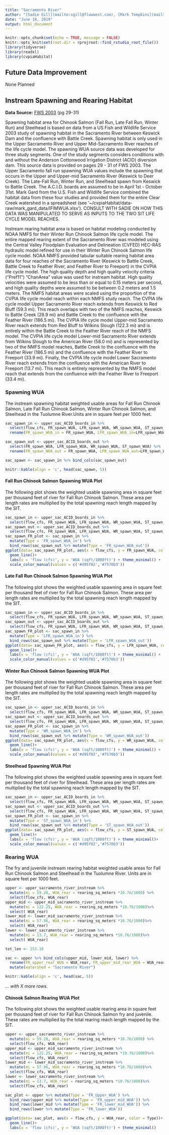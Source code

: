 ```yaml
---
title: "Sacramento River"
author: "[Sadie Gill](mailto:sgill@flowwest.com), [Mark Tompkins](mailto:mtompkins@flowwest.com), [Erin Cain](mailto:ecain@flowwest.com)"
date: "June 18, 2019"
output: html_document
---
```


```r
knitr::opts_chunk$set(echo = TRUE, message = FALSE)
knitr::opts_knit$set(root.dir = rprojroot::find_rstudio_root_file())
library(tidyverse)
library(readxl)
library(cvpiaHabitat)
```

## Future Data Improvement
None Planned

## Instream Spawning and Rearing Habitat

**Data Source:**
[FWS 2003](https://www.fws.gov/lodi/instream-flow/Documents/Sacramento%20River%20Spawning%20Final%20Report%20Feb%204,%202003.pdf) (pg 29-31)

Spawning habitat area for Chinook Salmon (Fall Run, Late Fall Run, Winter Run) and Steelhead is based on data from a US Fish and Wildlife Service 2003 study of spawning habitat in the Sacramento River between Keswick Dam and the confluence with Battle Creek. Spawning habitat is only used in the Upper Sacramento River and Upper Mid-Sacramento River reaches of the life cycle model. The spawning WUA source data was developed for three study segments. One of the study segments considers conditions with and without the Anderson Cottonwood Irrigation District (ACID) diversion dam. This source data is provided on pages 29 - 31 of FWS 2003. The Upper Sacramento fall run spawning WUA values include the spawning that occurs in the Upper and Upper-mid Sacramento River (Keswick to Deer Creek). The Late-Fall Run, Winter Run, and Steelhead spawn from Keswick to Battle Creek. The A.C.I.D. boards are assumed to be in April 1st - October 31st. Mark Gard from the U.S. Fish and Wildlife Service combined the habitat data from these four studies and provided them for the entire Clear Creek watershed in a spreadsheet (see ‘~/cvpiaHabitat/data-raw/mark_gard_data/IFIMWUA.xlsx’). CONSULT WITH SADIE ON HOW THIS DATA WAS MANIPULATED TO SERVE AS INPUTS TO THE TWO SIT LIFE CYCLE MODEL REACHES.  

Instream rearing habitat area is based on habitat modeling conducted by NOAA NMFS for their Winter Run Chinook Salmon life cycle model. The entire mapped rearing extent of the Sacramento River was modeled using the Central Valley Floodplain Evaluation and Delineation (CVFED) HEC-RAS hydraulic model refined for use in their Winter Run Chinook Salmon life cycle model. NOAA NMFS provided tabular suitable rearing habitat area data for four reaches of the Sacramento River (Keswick to Battle Creek, Battle Creek to Feather River, and Feather River to Freeport) in the CVPIA life cycle model. The high quality depth and high quality velocity criteria ("Pref11") "ChanArea" value was used for instream habitat. High quality velocities were assumed to be less than or equal to 0.15 meters per second, and high quality depths were assumed to be between 0.2 meters and 1.5 meters. The NMFS habitat areas were scaled using the proportion of the CVPIA life cycle model reach within each NMFS study reach. The CVPIA life cycle model Upper Sacramento River reach extends from Keswick to Red Bluff (59.3 mi). This reach overlaps with two of the NMFS reaches, Keswick to Battle Creek (28.9 mi) and Battle Creek to the confluence with the Feather River (186.5 mi). The CVPIA life cycle model Upper-mid Sacramento River reach extends from Red Bluff to Wilkins Slough (122.3 mi) and is entirely within the Battle Creek to the Feather River reach of the NMFS model. The CVPIA life cycle model Lower-mid Sacramento River extends from Wilkins Slough to the American River (58.0 mi) and is represented by two of the NMFS model reaches, Battle Creek to the confluence with the Feather River (186.5 mi) and the confluence with the Feather River to Freeport (33.9 mi). Finally, the CVPIA life cycle model Lower Sacramento River reach extends from the confluence with the American River to Freeport (13.7 mi). This reach is entirely represented by the NMFS model reach that extends from the confluence with the Feather River to Freeport (33.4 mi). 


### Spawning WUA 
The instream spawning habitat weighted usable areas for Fall Run Chinook Salmon, Late Fall Run Chinook Salmon, Winter Run Chinook Salmon, and Steelhead in the Tuolumne River.Units are in square feet per 1000 feet.

```r
sac_spawn_in <- upper_sac_ACID_boards_in %>% 
  select(flow_cfs, FR_spawn_WUA, LFR_spawn_WUA, WR_spawn_WUA, ST_spawn_WUA) %>%
  rename(FR_spawn_WUA_in = FR_spawn_WUA, LFR_spawn_WUA_in=LFR_spawn_WUA, WR_spawn_WUA_in = WR_spawn_WUA, ST_spawn_WUA_in = ST_spawn_WUA)

sac_spawn_out <- upper_sac_ACID_boards_out %>% 
  select(FR_spawn_WUA, LFR_spawn_WUA, WR_spawn_WUA, ST_spawn_WUA) %>%
  rename(FR_spawn_WUA_out = FR_spawn_WUA, LFR_spawn_WUA_out=LFR_spawn_WUA, WR_spawn_WUA_out = WR_spawn_WUA, ST_spawn_WUA_out = ST_spawn_WUA)

sac_spawn <- sac_spawn_in %>% bind_cols(sac_spawn_out)

knitr::kable(align = 'c', head(sac_spawn, 5))
```


#### Fall Run Chinook Salmon Spawning WUA Plot
The following plot shows the weighted usable spawning area in square feet per thousand feet of river for Fall Run Chinook Salmon. These area per length rates are multiplied by the total spawning reach length mapped by the SIT.

``` r
sac_spawn_in <- upper_sac_ACID_boards_in %>% 
  select(flow_cfs, FR_spawn_WUA, LFR_spawn_WUA, WR_spawn_WUA, ST_spawn_WUA)
sac_spawn_out <- upper_sac_ACID_boards_out %>% 
  select(flow_cfs, FR_spawn_WUA, LFR_spawn_WUA, WR_spawn_WUA, ST_spawn_WUA) 
sac_spawn_FR_plot <- sac_spawn_in %>% 
  mutate(Type = 'FR_spawn_WUA_in') %>% 
  bind_rows(sac_spawn_out %>% mutate(Type = 'FR_spawn_WUA_out'))
ggplot(data= sac_spawn_FR_plot, aes(x = flow_cfs, y = FR_spawn_WUA, color = Type))+
  geom_line()+
  labs(x = 'flow (cfs)', y = 'WUA (sqft/1000ft)') + theme_minimal() +
  scale_color_manual(values = c('#d95f02','#7570b3'))
```

#### Late Fall Run Chinook Salmon Spawning WUA Plot
The following plot shows the weighted usable spawning area in square feet per thousand feet of river for Fall Run Chinook Salmon. These area per length rates are multiplied by the total spawning reach length mapped by the SIT.
```r
sac_spawn_in <- upper_sac_ACID_boards_in %>% 
  select(flow_cfs, FR_spawn_WUA, LFR_spawn_WUA, WR_spawn_WUA, ST_spawn_WUA)
sac_spawn_out <- upper_sac_ACID_boards_out %>% 
  select(flow_cfs, FR_spawn_WUA, LFR_spawn_WUA, WR_spawn_WUA, ST_spawn_WUA) 
sac_spawn_FR_plot <- sac_spawn_in %>% 
  mutate(Type = 'LFR_spawn_WUA_in') %>% 
  bind_rows(sac_spawn_out %>% mutate(Type = 'LFR_spawn_WUA_out'))
ggplot(data= sac_spawn_FR_plot, aes(x = flow_cfs, y = LFR_spawn_WUA, color = Type))+
  geom_line()+
  labs(x = 'flow (cfs)', y = 'WUA (sqft/1000ft)') + theme_minimal() +
  scale_color_manual(values = c('#d95f02','#7570b3'))
```

#### Winter Run Chinook Salmon Spawning WUA Plot
The following plot shows the weighted usable spawning area in square feet per thousand feet of river for Fall Run Chinook Salmon. These area per length rates are multiplied by the total spawning reach length mapped by the SIT.
```r
sac_spawn_in <- upper_sac_ACID_boards_in %>% 
  select(flow_cfs, FR_spawn_WUA, LFR_spawn_WUA, WR_spawn_WUA, ST_spawn_WUA)
sac_spawn_out <- upper_sac_ACID_boards_out %>% 
  select(flow_cfs, FR_spawn_WUA, LFR_spawn_WUA, WR_spawn_WUA, ST_spawn_WUA) 
sac_spawn_FR_plot <- sac_spawn_in %>% 
  mutate(Type = 'WR_spawn_WUA_in') %>% 
  bind_rows(sac_spawn_out %>% mutate(Type = 'WR_spawn_WUA_out'))
ggplot(data= sac_spawn_FR_plot, aes(x = flow_cfs, y = WR_spawn_WUA, color = Type))+
  geom_line()+
  labs(x = 'flow (cfs)', y = 'WUA (sqft/1000ft)') + theme_minimal() +
  scale_color_manual(values = c('#d95f02','#7570b3'))
```

#### Steelhead Spawning WUA Plot
The following plot shows the weighted usable spawning area in square feet per thousand feet of river for Steelhead. These area per length rates are multiplied by the total spawning reach length mapped by the SIT.

``` r
sac_spawn_in <- upper_sac_ACID_boards_in %>% 
  select(flow_cfs, FR_spawn_WUA, LFR_spawn_WUA, WR_spawn_WUA, ST_spawn_WUA)
sac_spawn_out <- upper_sac_ACID_boards_out %>% 
  select(flow_cfs, FR_spawn_WUA, LFR_spawn_WUA, WR_spawn_WUA, ST_spawn_WUA) 
sac_spawn_FR_plot <- sac_spawn_in %>% 
  mutate(Type = 'ST_spawn_WUA_in') %>% 
  bind_rows(sac_spawn_out %>% mutate(Type = 'ST_spawn_WUA_out'))
ggplot(data= sac_spawn_FR_plot, aes(x = flow_cfs, y = ST_spawn_WUA, color = Type))+
  geom_line()+
  labs(x = 'flow (cfs)', y = 'WUA (sqft/1000ft)') + theme_minimal()+
  scale_color_manual(values = c('#d95f02','#7570b3'))

```

### Rearing WUA

The fry and juvenile instream rearing habitat weighted usable areas for Fall Run Chinook Salmon and Steelhead in the Tuolumne River. Units are in square feet per 1000 feet.
```r
upper <- upper_sacramento_river_instream %>%
  mutate(mi = 59.28, WUA_rear = rearing_sq_meters *10.76/1000) %>%
  select(flow_cfs, WUA_rear)
upper_mid <- upper_mid_sacramento_river_instream %>%
  mutate(mi = 122.25, WUA_rear = rearing_sq_meters *10.76/1000)%>%
  select( WUA_rear)
lower_mid <- lower_mid_sacramento_river_instream %>%
  mutate(mi = 57.96, WUA_rear = rearing_sq_meters *10.76/1000)%>%
  select( WUA_rear)
lower <- lower_sacramento_river_instream %>%
  mutate(mi = 13.7, WUA_rear = rearing_sq_meters *10.76/1000)%>%
  select( WUA_rear)

tot_len <- 253.19

sac <- upper %>% bind_cols(upper_mid, lower_mid, lower) %>%
  rename(FR_upper_rear_WUA = WUA_rear, FR_upper_mid_rear_WUA = WUA_rear1, FR_lower_mid_rear_WUA = WUA_rear2, FR_low_rear_WUA = WUA_rear3)%>%
  mutate(watershed = "Sacramento River")

knitr::kable(align = 'c', head(sac, 5))

```

*... with X more rows.*

#### Chinook Salmon Rearing WUA Plot

The following plot shows the weighted usable rearing area in square feet per thousand feet of river for Fall Run Chinook Salmon fry and juvenile. These rates are multiplied by the total rearing reach length mapped by the SIT.

```r
upper <- upper_sacramento_river_instream %>%
  mutate(mi = 59.28, WUA_rear = rearing_sq_meters *10.76/1000) %>%
  select(flow_cfs, WUA_rear)
upper_mid <- upper_mid_sacramento_river_instream %>%
  mutate(mi = 122.25, WUA_rear = rearing_sq_meters *10.76/1000)%>%
  select(flow_cfs, WUA_rear)
lower_mid <- lower_mid_sacramento_river_instream %>%
  mutate(mi = 57.96, WUA_rear = rearing_sq_meters *10.76/1000)%>%
  select(flow_cfs, WUA_rear)
lower <- lower_sacramento_river_instream %>%
  mutate(mi = 13.7, WUA_rear = rearing_sq_meters *10.76/1000)%>%
  select(flow_cfs, WUA_rear)

sac_plot <- upper %>% mutate(Type = 'FR_Upper_WUA') %>% 
  bind_rows(upper_mid %>% mutate(Type = 'FR_upper_mid_WUA')) %>% 
  bind_rows(lower_mid %>% mutate(Type = 'FR_lower_mid_WUA')) %>% 
  bind_rows(lower %>% mutate(Type = 'FR_lower_WUA')) 

ggplot(data= sac_plot, aes(x = flow_cfs, y = WUA_rear, color = Type))+
  geom_line()+
  labs(x = 'flow (cfs)', y = 'WUA (sqft/1000ft)') + theme_minimal()

```

